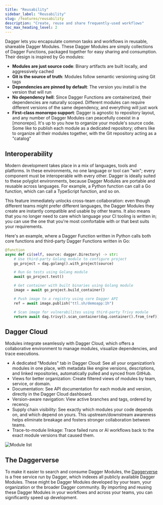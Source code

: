 ```yaml
---
title: "Reusability"
sidebar_label: "Reusability"
slug: /features/reusability
description: "Create, reuse and share frequently-used workflows"
toc_max_heading_level: 2
---
```


Dagger lets you encapsulate common tasks and workflows in reusable, shareable Dagger Modules. These Dagger Modules are simply collections of Dagger Functions, packaged together for easy sharing and consumption. Their design is inspired by Go modules:

- **Modules are just source code**: Binary artifacts are built locally, and aggressively cached
- **Git is the source of truth**: Modules follow semantic versioning using Git tags
- **Dependencies are pinned by default**: The version you install is the version that will run
- **No dependency hell**: Since Dagger Functions are containerized, their dependencies are naturally scoped. Different modules can require different versions of the same dependency, and everything will just work
- **First-class monorepo support**: Dagger is agnostic to repository layout, and any number of Dagger Modules can peacefully coexist in a [monorepo]. It's up to you how to organize your module's source code. Some like to publish each module as a dedicated repository; others like to organize all their modules together, with the Git repository acting as a "catalog"

## Interoperability

Modern development takes place in a mix of languages, tools and platforms. In these environments, no one language or tool can "win"; every component must be interoperable with every other. Dagger is ideally suited to these polyglot environments, because Dagger Modules are portable and reusable across languages. For example, a Python function can call a Go function, which can call a TypeScript function, and so on.

This feature immediately unlocks cross-team collaboration: even though different teams might prefer different languages, the Dagger Modules they create are instantly compatible and usable by other teams. It also means that you no longer need to care which language your CI tooling is written in; you can use the one that you're most comfortable with or that best suits your requirements.

Here's an example, where a Dagger Function written in Python calls both core functions and third-party Dagger Functions written in Go:

```python
@function
async def ci(self, source: dagger.Directory) -> str:
    # Use third-party Golang module to configure project
    go_project = dag.golang().with_project(source)

    # Run Go tests using Golang module
    await go_project.test()

    # Get container with built binaries using Golang module
    image = await go_project.build_container()

    # Push image to a registry using core Dagger API
    ref = await image.publish("ttl.sh/demoapp:1h")

    # Scan image for vulnerabilites using third-party Trivy module
    return await dag.trivy().scan_container(dag.container().from_(ref))
```

## Dagger Cloud

Modules integrate seamlessly with Dagger Cloud, which offers a collaborative environment to manage modules, visualize dependencies, and trace executions.

- A dedicated "Modules" tab in Dagger Cloud: See all your organization’s modules in one place, with metadata like engine versions, descriptions, and linked repositories, automatically pulled and synced from GitHub.
- Views for better organization: Create filtered views of modules by team, service, or domain.
- Documentation: See API documentation for each module and version, directly in the Dagger Cloud dashboard.
- Version-aware navigation: View active branches and tags, ordered by recency.
- Supply chain visibility: See exactly which modules your code depends on, and which depend on yours. This upstream/downstream awareness helps eliminate breakage and fosters stronger collaboration between teams.
- Trace-to-module linkage: Trace failed runs or AI workflows back to the exact module versions that caused them.

![Module list](/img/current_docs/configuration/cloud-modules-list.png)

## The Daggerverse

To make it easier to search and consume Dagger Modules, the [Daggerverse](https://daggerverse.dev) is a free service run by Dagger, which indexes all publicly available Dagger Modules. These might be Dagger Modules developed by your team, your organization or the broader Dagger community. By importing and reusing these Dagger Modules in your workflows and across your teams, you can significantly speed up development.
